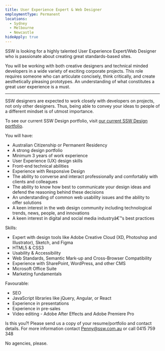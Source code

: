 ```yaml
---
title: User Experience Expert & Web Designer
employmentType: Permanent
locations:
  - Sydney
  - Melbourne
  - Newcastle
hideApply: true
---
```


SSW is looking for a highly talented User Experience Expert/Web Designer who is passionate about creating great standards-based sites.

You will be working with both creative designers and technical minded developers in a wide variety of exciting corporate projects. This role requires someone who can articulate concisely, think critically, and create aesthetically pleasing prototypes. An understanding of what constitutes a great user experience is a must.

***

SSW designers are expected to work closely with developers on projects, not only other designers. Thus, being able to convey your ideas to people of a different mindset is of utmost importance.

To see our current SSW Design portfolio, visit [our current SSW Design portfolio](https://www.ssw.com.au/consulting/ui-ux-design).

You will have:

* Australian Citizenship or Permanent Residency
* A strong design portfolio
* Minimum 3 years of work experience
* User Experience (UX) design skills
* Front-end technical abilities
* Experience with Responsive Design
* The ability to converse and interact professionally and comfortably with clients and colleagues
* The ability to know how best to communicate your design ideas and defend the reasoning behind these decisions
* An understanding of common web usability issues and the ability to offer solutions
* A keen interest in the web design community including technological trends, news, people, and innovations
* A keen interest in digital and social media industryâ€™s best practices

Skills:

* Expert with design tools like Adobe Creative Cloud (XD, Photoshop and Illustrator), Sketch, and Figma
* HTML5 & CSS3
* Usability & Accessibility
* Web Standards, Semantic Mark-up and Cross-Browser Compatibility
* Experience with SharePoint, WordPress, and other CMS
* Microsoft Office Suite
* Marketing fundamentals

Favourable:

* SEO
* JavaScript libraries like jQuery, Angular, or React
* Experience in presentations
* Experience in pre-sales
* Video editing - Adobe After Effects and Adobe Premiere Pro

Is this you?! Please send us a copy of your resume/portfolio and contact details. For more information contact [Penny@ssw.com.au](mailto\:Penny@ssw.com.au) or call 0415 759 348

No agencies, please.
